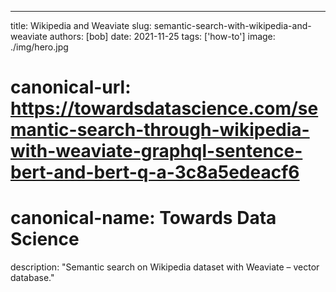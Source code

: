 ---
title: Wikipedia and Weaviate
slug: semantic-search-with-wikipedia-and-weaviate
authors: [bob]
date: 2021-11-25
tags: ['how-to']
image: ./img/hero.jpg
# canonical-url: https://towardsdatascience.com/semantic-search-through-wikipedia-with-weaviate-graphql-sentence-bert-and-bert-q-a-3c8a5edeacf6
# canonical-name: Towards Data Science
description: "Semantic search on Wikipedia dataset with Weaviate – vector database."

